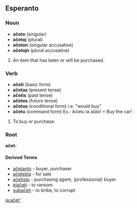 ==Esperanto==
===Noun===

*'''aĉeto''' (singular)
*'''aĉetoj''' (plural)
*'''aĉeton''' (singular accusative)
*'''aĉetojn''' (plural accusative)

# An item that has been or will be purchased.

===Verb===

*'''aĉeti''' (basic form)
*'''aĉetas''' (present tense)
*'''aĉetis''' (past tense)
*'''aĉetos''' (future tense)
*'''aĉetus''' (conditional form) i.e. "would buy"
*'''aĉetu''' (command form) Ex.: Aĉetu la aûto! = Buy the car!

# To buy or purchase.

===Root===

'''aĉet-'''

==== Derived Terms ====
*[[aĉetanto]] - buyer, purchaser
*[[aĉetebla]] - for sale
*[[aĉetisto]] - purchasing agent, (professional) buyer
*[[elaĉeti]] - to ransom
*[[subaĉeti]] - to bribe, to corrupt

[[ja:aĉet']]